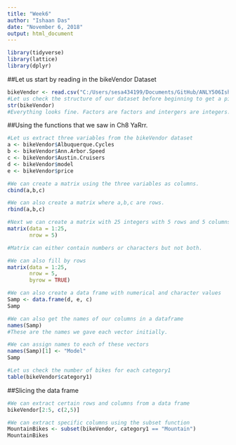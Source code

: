 ```yaml
---
title: "Week6"
author: "Ishaan Das"
date: "November 6, 2018"
output: html_document
---
```


```r
library(tidyverse)
library(lattice)
library(dplyr)
```

##Let us start by reading in the bikeVendor Dataset

```r
bikeVendor <- read.csv("C:/Users/sesa434199/Documents/GitHub/ANLY506Ishaan/Data/bikeVendors.csv", header = TRUE)
#Let us check the structure of our dataset before beginning to get a picture of our variables. This will also help us know if we need to change the variable type of any of the variables.
str(bikeVendor)
#Everything looks fine. Factors are factors and intergers are integers.
```

##Using the functions that we saw in Ch8 YaRrr.

```r
#Let us extract three variables from the bikeVendor dataset
a <- bikeVendor$Albuquerque.Cycles
b <- bikeVendor$Ann.Arbor.Speed
c <- bikeVendor$Austin.Cruisers
d <- bikeVendor$model
e <- bikeVendor$price

#We can create a matrix using the three variables as columns.
cbind(a,b,c)

#We can also create a matrix where a,b,c are rows.
rbind(a,b,c)

#Next we can create a matrix with 25 integers with 5 rows and 5 columns.
matrix(data = 1:25,
       nrow = 5)

#Matrix can either contain numbers or characters but not both.

#We can also fill by rows
matrix(data = 1:25,
       nrow = 5,
       byrow = TRUE)

#We can also create a data frame with numerical and character values
Samp <- data.frame(d, e, c)
Samp

#We can also get the names of our columns in a dataframe
names(Samp)
#These are the names we gave each vector initially.

#We can assign names to each of these vectors
names(Samp)[1] <- "Model"
Samp

#Let us check the number of bikes for each category1
table(bikeVendor$category1)
```
##Slicing the data frame

```r
#We can extract certain rows and columns from a data frame
bikeVendor[2:5, c(2,5)]

#We can extract specific columns using the subset function
MountainBikes <- subset(bikeVendor, category1 == "Mountain")
MountainBikes
```